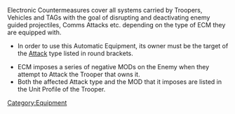 {{section-equipment}}


{{n4only}}
{{n4list}}
Electronic Countermeasures cover all systems carried by Troopers, Vehicles and TAGs with the goal of disrupting and deactivating enemy guided projectiles, Comms Attacks etc. depending on the type of ECM they are equipped with.

{{skillbox |black| ECM | AUTOMATIC EQUIPMENT }}
{{requirements}}
* In order to use this Automatic Equipment, its owner must be the target of the [[Attack]] type listed in round brackets.
{{effects}}
* ECM imposes a series of negative MODs on the Enemy when they attempt to Attack the Trooper that owns it. 
* Both the affected Attack type and the MOD that it imposes are listed in the Unit Profile of the Trooper. 


{{n4end}}



[[Category:Equipment]]